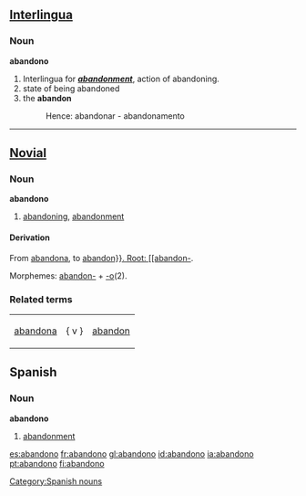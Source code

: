 ==[[Interlingua]]==
===Noun===
'''abandono'''
# Interlingua for ''' '' [[abandonment]] '' ''', action of abandoning. 
# state of being abandoned
# the '''abandon''' 
#:Hence: abandonar - abandonamento

----

==[[Novial]]==
===Noun===
'''abandono'''
#[[abandoning]], [[abandonment]]
====Derivation====
From [[abandona]], to [[abandon}}.

Root: [[abandon-]].

Morphemes: [[abandon-]] + [[-o]](2).

===Related terms===
{|
|[[abandona]] || { v } || [[abandon]]
|}

==Spanish==

===Noun===
'''abandono''' {{m}}

#[[abandonment]]

[[Category:Spanish nouns]]

[[es:abandono]]
[[fr:abandono]]
[[gl:abandono]]
[[id:abandono]]
[[ia:abandono]]
[[pt:abandono]]
[[fi:abandono]]